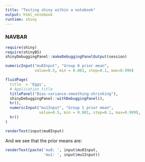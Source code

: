 ```yaml
---
title: "Testing shiny within a notebook"
output: html_notebook
runtime: shiny
---
```


### NAVBAR 


```r
require(shiny)
require(shinyBS)
shinyDebuggingPanel::makeDebuggingPanelOutput(session)
```
```r
numericInput("mu0Input", "Group 0 prior mean",
             value=0.5, min = 0.001, step=0.1, max=0.999)
```
```r
fluidPage(
  title  = 'Eggs', 
  # Application title
  titlePanel("Bias-variance-smoothing-shrinking"),
  shinyDebuggingPanel::withDebuggingPanel(), 
  hr(),
  numericInput("mu1Input", "Group 1 prior mean",
               value=0.5, min = 0.001, step=0.1, max=0.999),
  hr()
)
```

```r
renderText(input$mu0Input)
```

And we see that the prior means are: 
```r
renderText(paste('mu0: ', input$mu0Input,  
                 'mu1: ', input$mu1Input))

```